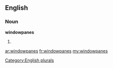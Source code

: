 ==English==

===Noun===
'''windowpanes'''

# {{plural of|[[windowpane]]}}

[[Category:English plurals]]

[[ar:windowpanes]]
[[fr:windowpanes]]
[[my:windowpanes]]